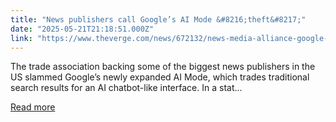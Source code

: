 ```yaml
---
title: "News publishers call Google’s AI Mode &#8216;theft&#8217;"
date: "2025-05-21T21:18:51.000Z"
link: "https://www.theverge.com/news/672132/news-media-alliance-google-ai-mode-theft"
---
```


The trade association backing some of the biggest news publishers in the US slammed Google’s newly expanded AI Mode, which trades traditional search results for an AI chatbot-like interface. In a stat...

[Read more](https://www.theverge.com/news/672132/news-media-alliance-google-ai-mode-theft)
